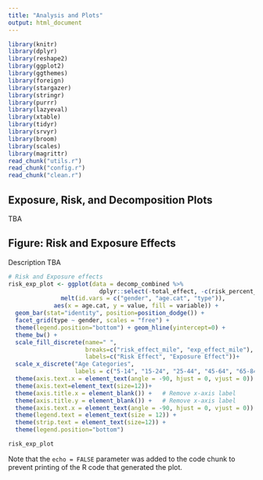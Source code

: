 ```yaml
---
title: "Analysis and Plots"
output: html_document
---
```


```r
library(knitr)
library(dplyr)
library(reshape2)
library(ggplot2)
library(ggthemes)
library(foreign)
library(stargazer)
library(stringr)
library(purrr)
library(lazyeval)
library(xtable)
library(tidyr)
library(srvyr)
library(broom)
library(scales) 
library(magrittr)
read_chunk("utils.r")
read_chunk("config.r")
read_chunk("clean.r")

```

## Exposure, Risk, and Decomposition Plots

TBA

## Figure: Risk and Exposure Effects 

Description TBA 

```r
# Risk and Exposure effects
risk_exp_plot <- ggplot(data = decomp_combined %>% 
                          dplyr::select(-total_effect, -c(risk_percent_mile:exp_percent_mile)) %>%
               melt(id.vars = c("gender", "age.cat", "type")), 
             aes(x = age.cat, y = value, fill = variable)) + 
  geom_bar(stat="identity", position=position_dodge()) +
  facet_grid(type ~ gender, scales = "free") +
  theme(legend.position="bottom") + geom_hline(yintercept=0) + 
  theme_bw() +
  scale_fill_discrete(name=" ",
                      breaks=c("risk_effect_mile", "exp_effect_mile"),
                      labels=c("Risk Effect", "Exposure Effect"))+
  scale_x_discrete("Age Categories", 
                   labels = c("5-14", "15-24", "25-44", "45-64", "65-84")) +
  theme(axis.text.x = element_text(angle = -90, hjust = 0, vjust = 0)) +
  theme(axis.text=element_text(size=12))+
  theme(axis.title.x = element_blank()) +   # Remove x-axis label
  theme(axis.title.y = element_blank()) +   # Remove x-axis label
  theme(axis.text.x = element_text(angle = -90, hjust = 0, vjust = 0)) +
  theme(legend.text = element_text(size = 12)) +
  theme(strip.text = element_text(size=12)) +
  theme(legend.position="bottom") 

risk_exp_plot
```

Note that the `echo = FALSE` parameter was added to the code chunk to prevent printing of the R code that generated the plot.
